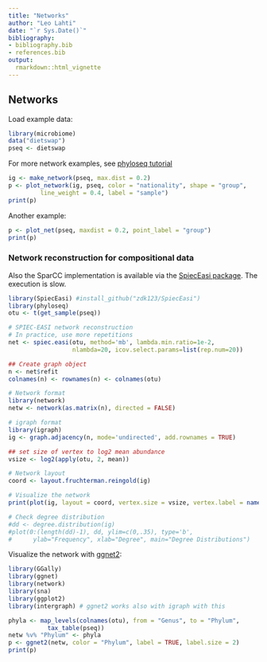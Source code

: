 ```yaml
---
title: "Networks"
author: "Leo Lahti"
date: "`r Sys.Date()`"
bibliography: 
- bibliography.bib
- references.bib
output: 
  rmarkdown::html_vignette
---
```

<!--
  %\VignetteEngine{knitr::rmarkdown}
  %\VignetteIndexEntry{microbiome tutorial - networks}
  %\usepackage[utf8]{inputenc}
  %\VignetteEncoding{UTF-8}  
-->


## Networks

Load example data:

```r
library(microbiome)
data("dietswap")
pseq <- dietswap
```

For more network examples, see
[phyloseq tutorial](http://joey711.github.io/phyloseq/plot_network-examples)

```r
ig <- make_network(pseq, max.dist = 0.2)
p <- plot_network(ig, pseq, color = "nationality", shape = "group",
		 line_weight = 0.4, label = "sample")
print(p)		 
```

Another example:

```r
p <- plot_net(pseq, maxdist = 0.2, point_label = "group")
print(p)		 
```

### Network reconstruction for compositional data

Also the SparCC implementation is available via the [SpiecEasi
package](https://github.com/zdk123/SpiecEasi). The execution is slow.


```r
library(SpiecEasi) #install_github("zdk123/SpiecEasi")
library(phyloseq)
otu <- t(get_sample(pseq))

# SPIEC-EASI network reconstruction
# In practice, use more repetitions
net <- spiec.easi(otu, method='mb', lambda.min.ratio=1e-2, 
                  nlambda=20, icov.select.params=list(rep.num=20))

## Create graph object
n <- net$refit
colnames(n) <- rownames(n) <- colnames(otu)

# Network format
library(network)
netw <- network(as.matrix(n), directed = FALSE)

# igraph format
library(igraph)
ig <- graph.adjacency(n, mode='undirected', add.rownames = TRUE)

## set size of vertex to log2 mean abundance 
vsize <- log2(apply(otu, 2, mean))

# Network layout
coord <- layout.fruchterman.reingold(ig)

# Visualize the network
print(plot(ig, layout = coord, vertex.size = vsize, vertex.label = names(vsize)))

# Check degree distribution
#dd <- degree.distribution(ig)
#plot(0:(length(dd)-1), dd, ylim=c(0,.35), type='b', 
#      ylab="Frequency", xlab="Degree", main="Degree Distributions")
```


Visualize the network with [ggnet2](https://briatte.github.io/ggnet):

```r
library(GGally)
library(ggnet)
library(network)
library(sna)
library(ggplot2)
library(intergraph) # ggnet2 works also with igraph with this

phyla <- map_levels(colnames(otu), from = "Genus", to = "Phylum",
           tax_table(pseq))
netw %v% "Phylum" <- phyla
p <- ggnet2(netw, color = "Phylum", label = TRUE, label.size = 2)
print(p)
```

